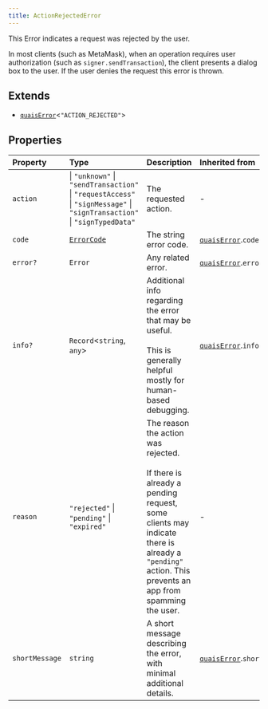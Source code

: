 ```yaml
---
title: ActionRejectedError
---
```


This Error indicates a request was rejected by the user.

In most clients (such as MetaMask), when an operation requires user authorization (such as `signer.sendTransaction`),
the client presents a dialog box to the user. If the user denies the request this error is thrown.

## Extends

- [`quaisError`](/content/interfaces/quaisError)\<`"ACTION_REJECTED"`\>

## Properties

| Property | Type | Description | Inherited from |
| :------ | :------ | :------ | :------ |
| `action` |  \| `"unknown"` \| `"sendTransaction"` \| `"requestAccess"` \| `"signMessage"` \| `"signTransaction"` \| `"signTypedData"` | The requested action. | - |
| `code` | [`ErrorCode`](/content/type-aliases/ErrorCode) | The string error code. | [`quaisError`](/content/interfaces/quaisError).`code` |
| `error?` | `Error` | Any related error. | [`quaisError`](/content/interfaces/quaisError).`error` |
| `info?` | `Record`\<`string`, `any`\> | Additional info regarding the error that may be useful.<br /><br />This is generally helpful mostly for human-based debugging. | [`quaisError`](/content/interfaces/quaisError).`info` |
| `reason` | `"rejected"` \| `"pending"` \| `"expired"` | The reason the action was rejected.<br /><br />If there is already a pending request, some clients may indicate there is already a `"pending"` action. This<br />prevents an app from spamming the user. | - |
| `shortMessage` | `string` | A short message describing the error, with minimal additional details. | [`quaisError`](/content/interfaces/quaisError).`shortMessage` |
